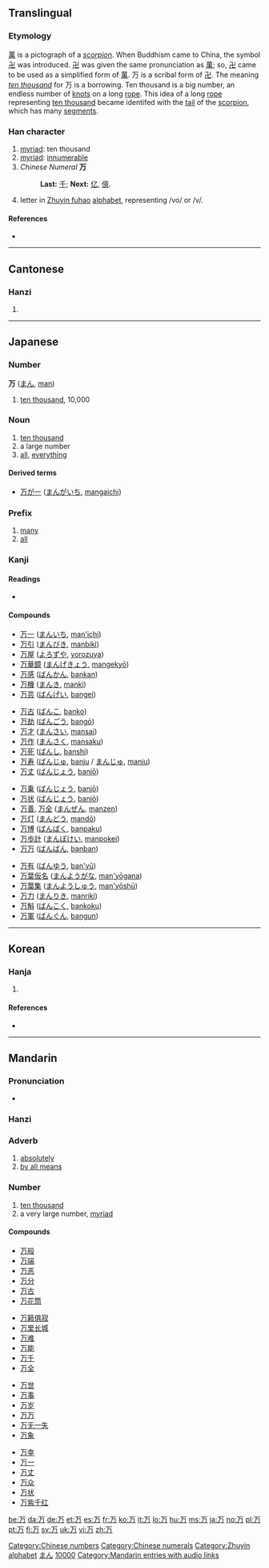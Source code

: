 {{also|萬}}<!-- may be replaced by zh-forms -->
==Translingual==
{{Han stroke|[[Image:万-order.gif]]}}

===Etymology===
[[萬]] is a pictograph of a ''[[scorpion]]''. When Buddhism came to China, the symbol [[卍]] was introduced. [[卍]] was given the same pronunciation as [[萬]]; so, [[卍]] came to be used as a simplified form of [[萬]]. 万 is a scribal form of [[卍]]. The meaning ''[[ten thousand]]'' for 万 is a borrowing. Ten thousand is a big number, an endless number of [[knots]] on a long [[rope]]. This idea of a long [[rope]] representing [[ten thousand]] became identifed with the [[tail]] of the [[scorpion]], which has many [[segments]].

===Han character===
{{Han char|rn=1|rad=一|as=02|sn=3|four=1022<sub>7</sub>|canj=一尸 (MS)}}

# [[myriad]]: ten thousand
# [[myriad]]: [[innumerable]]
# ''Chinese Numeral'' '''万'''
#: '''Last:''' [[千]]; '''Next:''' [[亿]], [[億]].
# letter in [[Zhuyin fuhao]] [[alphabet]], representing /vo/ or /v/.

====References====
* {{Han ref|kx=0076.030|dkj=00010|dj=0137.070|hdz=10009.030|uh=4E07|ud=19975|bh=C945|bd=51525}}

[[Category:Chinese numbers]]
[[Category:Chinese numerals]]
[[Category:Zhuyin alphabet]]

----

==Cantonese==

===Hanzi===
{{yue-hanzi|jyut=|y=maan6, mak6|tra=萬}}

# {{defn|Cantonese}}

----

==Japanese==

===Number===
'''万''' ([[まん]], [[man]])

# [[ten thousand]], 10,000

===Noun===
{{ja-noun|k|hira=よろず|rom=yorozu}}

# [[ten thousand]]
# a large number
# [[all]], [[everything]]

====Derived terms====
* [[万が一]] ([[まんがいち]], [[mangaichi]])

===Prefix===
{{ja-pos|k|prefix|hira=ばん|rom=ban|hidx=はん'}}

# [[many]]
# [[all]]

===Kanji===
{{ja-kanji|grade=2|rs=一02}}

====Readings====
* {{ja-readings|on=[[まん]] (''man''), [[ばん]] (''ban'')|kun=[[よろず]] (''yorozu'')|nanori=[[かず]] (''kazu''), [[ま]] (''ma''), [[ゆる]] (''yuru'')}}

====Compounds====
{{top4}}
* [[万一]] ([[まんいち]], [[man'ichi]])
* [[万引]] ([[まんびき]], [[manbiki]])
* [[万屋]] ([[よろずや]], [[yorozuya]])
* [[万華鏡]] ([[まんげきょう]], [[mangekyō]])
* [[万感]] ([[ばんかん]], [[bankan]])
* [[万機]] ([[まんき]], [[manki]])
* [[万芸]] ([[ばんげい]], [[bangei]])
{{mid4}}
* [[万古]] ([[ばんこ]], [[banko]])
* [[万劫]] ([[ばんごう]], [[bangō]])
* [[万才]] ([[まんさい]], [[mansai]])
* [[万作]] ([[まんさく]], [[mansaku]])
* [[万死]] ([[ばんし]], [[banshi]])
* [[万寿]] ([[ばんじゅ]], [[banju]] / [[まんじゅ]], [[manju]])
* [[万丈]] ([[ばんじょう]], [[banjō]])
{{mid4}}
* [[万乗]] ([[ばんじょう]], [[banjō]])
* [[万状]] ([[ばんじょう]], [[banjō]])
* [[万善]], [[万全]] ([[まんぜん]], [[manzen]])
* [[万灯]] ([[まんどう]], [[mandō]])
* [[万博]] ([[ばんぱく]], [[banpaku]])
* [[万歩計]] ([[まんぽけい]], [[manpokei]])
* [[万万]] ([[ばんばん]], [[banban]])
{{mid4}}
* [[万有]] ([[ばんゆう]], [[ban'yū]])
* [[万葉仮名]] ([[まんようがな]], [[man'yōgana]])
* [[万葉集]] ([[まんようしゅう]], [[man'yōshū]])
* [[万力]] ([[まんりき]], [[manriki]])
* [[万斛]] ([[ばんこく]], [[bankoku]])
* [[万軍]] ([[ばんぐん]], [[bangun]])
{{bottom}}

[[Category:1000 Japanese basic words|まん]]
[[Category:Japanese numbers|10000]]

----

==Korean==

===Hanja===
{{ko-hanja|hangeul=만|rv=man|mr=man|y=man|eumhun=일만|ehrv=ilman|ehmr=ilman|ehy=}}

# {{defn|Korean}}

====References====
* {{Hanja ref|nav=9199}}

----

==Mandarin==

===Pronunciation===
* {{audio|zh-wàn.ogg|audio}}

===Hanzi===
{{cmn-hanzi|tra=萬|pin=[[wàn]] ([[wan4]])|wg=wan<sup>4</sup>}}

===Adverb===
{{cmn-adv|tra=萬|pin=wàn|pint=wan4|rs=一02}}

# [[absolutely]]
# [[by all means]]

===Number===
{{cmn-num|tra=萬|pin=wàn|pint=wan4|rs=一02}}

# [[ten thousand]]
# a very large number, [[myriad]]

====Compounds====
{{top4}}
* [[万般]]
* [[万端]]
* [[万恶]]
* [[万分]]
* [[万古]]
* [[万花筒]]
{{mid4}}
* [[万籁俱寂]]
* [[万里长城]]
* [[万难]]
* [[万能]]
* [[万千]]
* [[万全]]
{{mid4}}
* [[万世]]
* [[万事]]
* [[万岁]]
* [[万万]]
* [[万无一失]]
* [[万象]]
{{mid4}}
* [[万幸]]
* [[万一]]
* [[万丈]]
* [[万众]]
* [[万状]]
* [[万紫千红]]
{{bottom}}

[[Category:Mandarin entries with audio links]]

[[be:万]]
[[da:万]]
[[de:万]]
[[et:万]]
[[es:万]]
[[fr:万]]
[[ko:万]]
[[it:万]]
[[lo:万]]
[[hu:万]]
[[ms:万]]
[[ja:万]]
[[no:万]]
[[pl:万]]
[[pt:万]]
[[fi:万]]
[[sv:万]]
[[uk:万]]
[[vi:万]]
[[zh:万]]